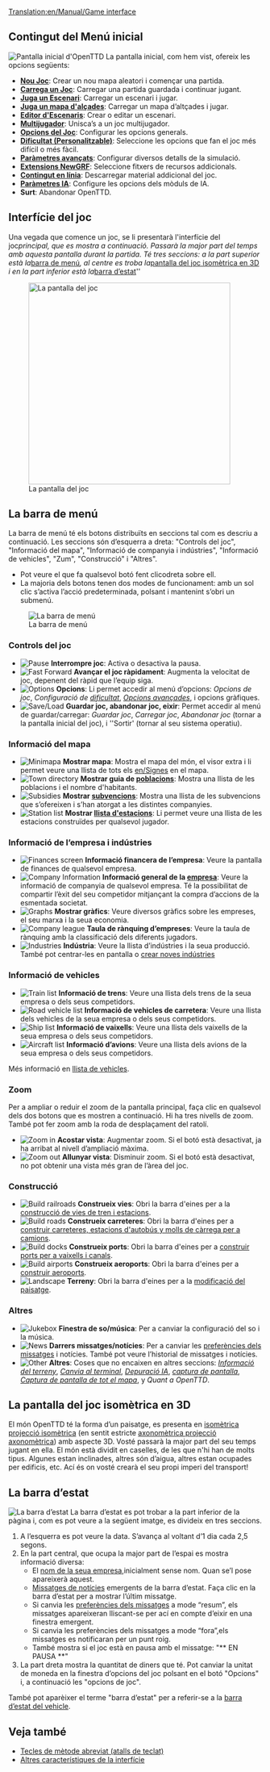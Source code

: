 [[Translation:en/Manual/Game interface]]
{{ca/Manual/Taula de contingut}}
==Contingut del Menú inicial==
[[File:ca/Manual/Intro screen.png|frame|center|Pantalla inicial d'OpenTTD]]
La pantalla inicial, com hem vist, ofereix les opcions següents:
* '''[[ca/Manual/Nou Joc|Nou Joc]]''': Crear un nou mapa aleatori i començar una partida.
* '''[[ca/Partides guardades|Carrega un Joc]]''': Carregar una partida guardada i continuar jugant.
* '''[[ca/Escenari|Juga un Escenari]]''': Carregar un escenari i jugar.
* '''[[ca/Mapa d'alçades|Juga un mapa d'alçades]]''': Carregar un mapa d’altçades i jugar.
* '''[[ca/Editor d'Escenaris|Editor d'Escenaris]]''': Crear o editar un escenari.
* '''[[ca/Multijugador|Multijugador]]''': Unisca’s a un joc multijugador.
* '''[[ca/Finestra Opcions del Joc|Opcions del Joc]]''': Configurar les opcions generals.
* '''[[ca/Dificultat|Dificultat (Personalitzable)]]''': Seleccione les opcions que fan el joc més difícil o més fàcil.
* '''[[ca/Archive/Manual/Settings/Paràmetres avançats|Paràmetres avançats]]''': Configurar diversos detalls de la simulació.
* '''[[ca/Extensions NewGRF|Extensions NewGRF]]''': Seleccione fitxers de recursos addicionals.
* '''[[ca/Contingut en línia|Contingut en línia]]''': Descarregar material addicional del joc.
* '''[[ca/Paràmetres IA|Paràmetres IA]]''': Configure les opcions dels mòduls de IA.
* '''Surt''': Abandonar OpenTTD.

==Interfície del joc==
Una vegada que comence un joc, se li presentarà l'interfície del joc'' principal, que es mostra a continuació. Passarà la major part del temps amb aquesta pantalla durant la partida. Té tres seccions: a la part superior està la ''[[#la-barra-de-menu|barra de menú]]'', al centre es troba la ''[[#la-pantalla-del-joc-isometrica-en-3d|pantalla del joc isomètrica en 3D ]]'' i en la part inferior està la ''[[#la-barra-d-estat|barra d’estat]]''

[[File:ca/Manual/Interface.png|thumb|none|400px|La pantalla del joc]]

==La barra de menú==
La barra de menú té els botons distribuïts en seccions tal com es descriu a continuació. Les seccions són d’esquerra a dreta: "Controls del joc", "Informació del mapa", "Informació de companyia i indústries", "Informació de vehicles", "Zum", "Construcció" i "Altres".
* Pot veure el que fa qualsevol botó fent clicodreta sobre ell.
* La majoria dels botons tenen dos modes de funcionament: amb un sol clic s’activa l’acció predeterminada, polsant i mantenint s’obri un submenú.
[[File:en/Manual/Menu bar.png|none|frame|La barra de menú]]

===Controls del joc===
*[[File:en/Manual/Manual html m7fd3f2df.png|Pause]] '''Interrompre joc''': Activa o desactiva la pausa.
*[[File:en/Manual/Manual html m56d46b8f.png|Fast Forward]] '''Avançar el joc ràpidament''': Augmenta la velocitat de joc, depenent del ràpid que l’equip siga.
*[[File:en/Manual/Manual html md7ebe52.png|Options]] '''Opcions''': Li permet accedir al menú d’opcions: ''Opcions de joc'', ''Configuració de [[ca/Dificultat|dificultat]]'', ''[[ca/Opcions avançades|Opcions avançades]]'', i opcions gràfiques.
*[[File:en/Manual/Manual html m3ad9dba5.png|Save/Load]] '''Guardar joc, abandonar joc, eixir''': Permet accedir al menú de guardar/carregar: ''Guardar joc'', ''Carregar joc'', ''Abandonar joc'' (tornar a la pantalla inicial del joc), i ''Sortir' (tornar al seu sistema operatiu).

===Informació del mapa===
*[[File:en/Manual/Manual html m6cb2b7aa.png|Minimapa]] '''Mostrar mapa''': Mostra el mapa del món, el visor extra i li permet veure una llista de tots els [[en/Signes]] en el mapa.
*[[File:en/Manual/Manual html m58c015ad.png|Town directory]] '''Mostrar guia de [[ca/Manual/Població|poblacions]]''':  Mostra una llista de les poblacions i el nombre d'habitants.
*[[File:en/Manual/Manual html 54594ccb.png|Subsidies]] '''Mostrar [[ca/Manual/Subvencions|subvencions]]''': Mostra una llista de les subvencions que s’ofereixen i s’han atorgat a les distintes companyies.
*[[File:en/Manual/Manual html m791b53c3.png|Station list]] '''Mostrar [[ca/Llista d’estacions|llista d'estacions]]''': Li permet veure una llista de les estacions construïdes per qualsevol jugador.

===Informació de l’empresa i indústries===
*[[File:en/Manual/Manual html 63e6566d.png|Finances screen]] '''Informació financera de l’empresa''': Veure la pantalla de finances de qualsevol empresa.
*[[File:en/Manual/Manual html 12e20f5b.png|Company Information]] '''Informació general de la [[es/Empresa|empresa]]''': Veure la informació de companyia de qualsevol empresa. Té la possibilitat de compartir l’èxit del seu competidor mitjançant la compra d’accions de la esmentada societat.
*[[File:en/Manual/Manual html 36354981.png|Graphs]] '''Mostrar gràfics''': Veure diversos gràfics sobre les empreses, el seu marxa i la seua economia.
*[[File:en/Manual/Manual html 2a553acb.png|Company league]] '''Taula de rànquing d’empreses''': Veure la taula de rànquing amb la classificació dels diferents jugadors.
*[[File:en/Manual/Manual html m4d6ba21e.png|Industries]] '''Indústria''': Veure la llista d’indústries i la seua producció. També pot centrar-les en pantalla o [[ca/Industries#crear-noves-industries|crear noves indústries]]

===Informació de vehicles===
*[[File:en/Manual/Manual html m16a497ce.png|Train list]] '''Informació de trens''': Veure una llista dels trens de la seua empresa o dels seus competidors.
*[[File:en/Manual/Manual html m3518e48c.png|Road vehicle list]] '''Informació de vehicles de carretera''': Veure una llista dels vehicles de la seua empresa o dels seus competidors.
*[[File:en/Manual/Manual html 53123a33.png|Ship list]] '''Informació de vaixells''': Veure una llista dels vaixells de la seua empresa o dels seus competidors.
*[[File:en/Manual/Manual html 442702e6.png|Aircraft list]] '''Informació d’avions''': Veure una llista dels avions de la seua empresa o dels seus competidors.

Més informació en [[ca/Llista de vehicles|llista de vehicles]].

===Zoom===
Per a ampliar o reduir el zoom de la pantalla principal, faça clic en qualsevol dels dos botons que es mostren a continuació. Hi ha tres nivells de zoom. També pot fer zoom amb la roda de desplaçament del ratolí.
*[[File:en/Manual/Manual html 628b2aa3.png|Zoom in]] '''Acostar vista''': Augmentar zoom. Si el botó està desactivat, ja ha arribat al nivell d’ampliació màxima.
*[[File:en/Manual/Manual html m55168bcb.png|Zoom out]] '''Allunyar vista''': Disminuir zoom. Si el botó està desactivat, no pot obtenir una vista més gran de l’àrea del joc.

===Construcció===
*[[File:en/Manual/Manual html m772c5b23.png|Build railroads]] '''Construeix vies''': Obri la barra d'eines per a la [[ca/Construcció de ferrocarril|construcció de vies de tren i estacions]].
*[[File:en/Manual/Manual html ma6d6c8c.png|Build roads]] '''Construeix carreteres''': Obri la barra d'eines per a [[ca/Manual/Construir carreteres|construir carreteres, estacions d'autobús y molls de càrrega per a camions]].
*[[File:en/Manual/Manual html m2cc0c4cd.png|Build docks]] '''Construeix ports''': Obri la barra d'eines per a [[ca/Construir rutes marítimes|construir ports per a vaixells i canals]].
*[[File:en/Manual/Manual html 1ae92703.png|Build airports]] '''Construeix aeroports''': Obri la barra d'eines per a [[ca/Manual/Construir aeroports|construir aeroports]].
*[[File:en/Manual/Manual html m233f8633.png|Landscape]] '''Terreny''': Obri la barra d'eines per a la [[ca/Manual/Paisatge|modificació del paisatge]].

===Altres===
*[[File:en/Manual/Manual html m6a2249c4.png|Jukebox]] '''Finestra de so/música''': Per a canviar la configuració del so i la música.
*[[File:en/Manual/Manual html 2a55c3aa.png|News]] '''Darrers missatges/notícies''': Per a canviar les [[ca/Preferències dels Missatges|preferències dels missatges]] i notícies. També pot veure l’historial de missatges i notícies.
*[[File:en/Manual/Manual html 51cda05b.png|Other]] '''Altres''': Coses que no encaixen en altres seccions: ''[[ca/Informació del terreny|Informació del terreny]]'', ''[[ca/Terminal|Canvia al terminal]]'', ''[[ca/Depuració IA|Depuració IA]]'', ''[[ca/Captura de pantalla|captura de pantalla]]'', ''[[es/Captura de pantalla de tot el mapa|Captura de pantalla de tot el mapa]]'', y ''Quant a OpenTTD''.

==La pantalla del joc isomètrica en 3D==
El món OpenTTD té la forma d’un paisatge, es presenta en [https://www.wikipedia.org/wiki/ca:projecció isomètrica projecció isomètrica] (en sentit estricte [https://www.wikipedia.org/wiki/ca:projecció axonomètrica projecció axonomètrica]) amb aspecte 3D. Vosté passarà la major part del seu temps jugant en ella. El món està dividit en caselles, de les que n'hi han de molts tipus. Algunes estan inclinades, altres són d’aigua, altres estan ocupades per edificis, etc. Ací és on vosté crearà el seu propi imperi del transport!

==La barra d’estat==
[[File:ca/Manual/Status-bar.png|none|frame|La barra d’estat]]
La barra d’estat es pot trobar a la part inferior de la pàgina i, com es pot veure a la següent imatge, es divideix en tres seccions.
#A l’esquerra es pot veure la data. S’avança al voltant d’1 dia cada 2,5 segons.
#En la part central, que ocupa la major part de l’espai es mostra informació diversa:
#*El [[ca/Empresa de transports|nom de la seua empresa]],inicialment sense nom. Quan se’l pose apareixerà aquest.
#*[[ca/Missatges de notícies|Missatges de notícies]] emergents de la barra d’estat. Faça clic en la barra d’estat per a mostrar l’últim missatge.
#*Si canvia les [[ca/Preferències dels Missatges|preferències dels missatges]] a mode “resum”, els missatges apareixeran lliscant-se per ací en compte d’eixir en una finestra emergent.
#*Si canvia les preferències dels missatges a mode “fora”,els missatges es notificaran per un punt roig.
#* També mostra si el joc està en pausa amb el missatge: "** EN PAUSA **"
#La part dreta mostra la quantitat de diners que té. Pot canviar la unitat de moneda en la finestra d’opcions del joc polsant en el botó "Opcions" i, a continuació les "opcions de joc".

També pot aparèixer el terme "barra d’estat" per a referir-se a la [[ca/Barra d’estat|barra d’estat del vehicle]].

==Veja també==
* [[ca/Tecles de mètode abreviat|Tecles de mètode abreviat (atalls de teclat)]]
* [[ca/Altres característiques de la interfície|Altres característiques de la interfície]]